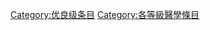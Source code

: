 {{Articles by Quality|topic=医学|project=医学|format=TOC}}
{{Wikipedia category}}
{{emptycat}}

{{catmore1|[[Wikipedia:医学專題|Wikipedia:医学專題]]}}
[[Category:优良级条目|Category:优良级条目]]
[[Category:各等級醫學條目|Category:各等級醫學條目]]